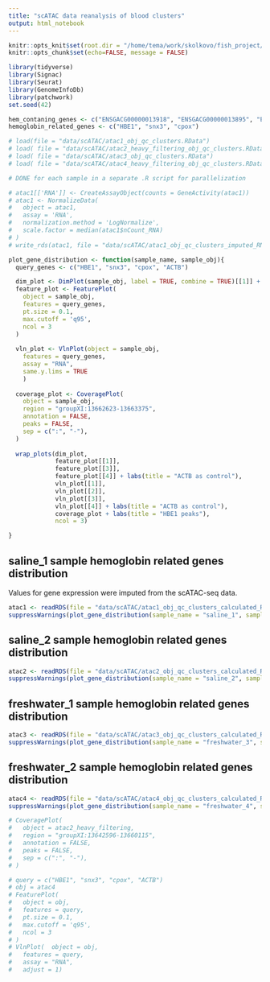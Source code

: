 ```yaml
---
title: "scATAC data reanalysis of blood clusters"
output: html_notebook
---
```


```r
knitr::opts_knit$set(root.dir = "/home/tema/work/skolkovo/fish_project/")
knitr::opts_chunk$set(echo=FALSE, message = FALSE)
```

```r
library(tidyverse)
library(Signac)
library(Seurat)
library(GenomeInfoDb)
library(patchwork)
set.seed(42)
```

```r
hem_contaning_genes <- c("ENSGACG00000013918", "ENSGACG00000013895", "ENSGACG00000014492", "ENSGACG00000008921")
hemoglobin_related_genes <- c("HBE1", "snx3", "cpox")
```

```r
# load(file = "data/scATAC/atac1_obj_qc_clusters.RData")
# load( file = "data/scATAC/atac2_heavy_filtering_obj_qc_clusters.RData")
# load( file = "data/scATAC/atac3_obj_qc_clusters.RData")
# load( file = "data/scATAC/atac4_heavy_filtering_obj_qc_clusters.RData")
```


```r
# DONE for each sample in a separate .R script for parallelization

# atac1[['RNA']] <- CreateAssayObject(counts = GeneActivity(atac1))
# atac1 <- NormalizeData(
#   object = atac1,
#   assay = 'RNA',
#   normalization.method = 'LogNormalize',
#   scale.factor = median(atac1$nCount_RNA)
# )
# write_rds(atac1, file = "data/scATAC/atac1_obj_qc_clusters_imputed_RNA.rds")
```



```r
plot_gene_distribution <- function(sample_name, sample_obj){
  query_genes <- c("HBE1", "snx3", "cpox", "ACTB")

  dim_plot <- DimPlot(sample_obj, label = TRUE, combine = TRUE)[[1]] + NoLegend() + labs(title = paste0(sample_name, " clustering"))
  feature_plot <- FeaturePlot(
    object = sample_obj,
    features = query_genes,
    pt.size = 0.1,
    max.cutoff = 'q95',
    ncol = 3
  )
  
  vln_plot <- VlnPlot(object = sample_obj,
    features = query_genes, 
    assay = "RNA", 
    same.y.lims = TRUE
    ) 
  
  coverage_plot <- CoveragePlot(
    object = sample_obj,
    region = "groupXI:13662623-13663375",
    annotation = FALSE,
    peaks = FALSE,
    sep = c(":", "-"),
  )
  
  wrap_plots(dim_plot,
             feature_plot[[1]],
             feature_plot[[3]],
             feature_plot[[4]] + labs(title = "ACTB as control"),
             vln_plot[[1]],
             vln_plot[[2]],
             vln_plot[[3]],
             vln_plot[[4]] + labs(title = "ACTB as control"),
             coverage_plot + labs(title = "HBE1 peaks"),
             ncol = 3)

}
```


## saline_1 sample hemoglobin related genes distribution

Values for gene expression were imputed from the scATAC-seq data. 

```r
atac1 <- readRDS(file = "data/scATAC/atac1_obj_qc_clusters_calculated_RNA.rds")
suppressWarnings(plot_gene_distribution(sample_name = "saline_1", sample_obj = atac1))
```

## saline_2 sample hemoglobin related genes distribution

```r
atac2 <- readRDS(file = "data/scATAC/atac2_obj_qc_clusters_calculated_RNA.rds")
suppressWarnings(plot_gene_distribution(sample_name = "saline_2", sample_obj = atac2))
```

## freshwater_1 sample hemoglobin related genes distribution

```r
atac3 <- readRDS(file = "data/scATAC/atac3_obj_qc_clusters_calculated_RNA.rds")
suppressWarnings(plot_gene_distribution(sample_name = "freshwater_3", sample_obj = atac3))
```

## freshwater_2 sample hemoglobin related genes distribution

```r
atac4 <- readRDS(file = "data/scATAC/atac4_obj_qc_clusters_calculated_RNA.rds")
suppressWarnings(plot_gene_distribution(sample_name = "freshwater_4", sample_obj = atac4))
```


```r
# CoveragePlot(
#   object = atac2_heavy_filtering,
#   region = "groupXI:13642596-13660115",
#   annotation = FALSE,
#   peaks = FALSE,
#   sep = c(":", "-"),
# )
```

```r
# query = c("HBE1", "snx3", "cpox", "ACTB")
# obj = atac4
# FeaturePlot(
#   object = obj,
#   features = query,
#   pt.size = 0.1,
#   max.cutoff = 'q95',
#   ncol = 3
# )
# VlnPlot(  object = obj,
#   features = query,
#   assay = "RNA",
#   adjust = 1)
```








